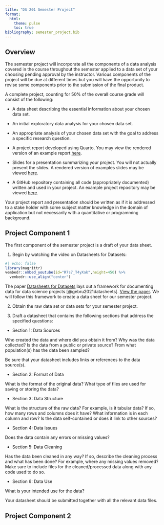 ```yaml
---
title: "DS 201 Semester Project"
format: 
  html:
    theme: pulse
    toc: true
bibliography: semester_project.bib
---
```


## Overview

The semester project will incorporate all the components of a data analysis covered in the course throughout the semester applied to a data set of your choosing pending approval by the instructor. Various components of the project will be due at different times but you will have the opportunity to revise some components prior to the submission of the final product. 

A complete project, counting for 50% of the overall course grade will consist of the following:

- A data sheet describing the essential information about your chosen data set.  

- An initial exploratory data analysis for your chosen data set.  

- An appropriate analysis of your chosen data set with the goal to address a specific research question.  

- A project report developed using Quarto. You may view the rendered version of an example report [here](https://symphonious-crostata-5b1f0b.netlify.app/report/).

- Slides for a presentation summarizing your project. You will not actually present the slides. A rendered version of examples slides may be viewed [here](https://symphonious-crostata-5b1f0b.netlify.app/presentation/).

- A GitHub repository containing all code (appropriately documented) written and used in your project. An example project repository may be viewed [here](https://github.com/jmgraham30/baseball_weather/tree/main).

Your project report and presentation should be written as if it is addressed to a stake holder with some subject matter knowledge in the domain of application but not necessarily with a quantitative or programming background. 


## Project Component 1

The first component of the semester project is a draft of your data sheet. 

1. Begin by watching the video on Datasheets for Datasets:

```r
#| echo: false
library(magrittr)
vembedr::embed_youtube(id="R7s7_T4yXak",height=450) %>%
  vembedr::use_align("center")
```

The paper [Datasheets for Datasets](https://dl.acm.org/doi/pdf/10.1145/3458723) lays out a framework for documenting data for data science projects [@gebru2021datasheets]. [View the paper](https://dl.acm.org/doi/pdf/10.1145/3458723). We will follow this framework to create a data sheet for our semester project.

2. Obtain the raw data set or data sets for your semester project. 

3. Draft a datasheet that contains the following sections that address the specified questions:

- Section 1: Data Sources

Who created the data and where did you obtain it from? Why was the data collected? Is the data from a public or private source? From what population(s) has the data been sampled? 

Be sure that your datasheet includes links or references to the data source(s). 

- Section 2: Format of Data

What is the format of the original data? What type of files are used for saving or storing the data? 

- Section 3: Data Structure

What is the structure of the raw data? For example, is it tabular data? If so, how many rows and columns does it have? What information is in each column and row? Is the data self-contained or does it link to other sources?

- Section 4: Data Issues

Does the data contain any errors or missing values?

- Section 5: Data Cleaning

Has the data been cleaned in any way? If so, describe the cleaning process and what has been done? For example, where any missing values removed? Make sure to include files for the cleaned/processed data along with any code used to do so. 

- Section 6: Data Use

What is your intended use for the data? 


Your datasheet should be submitted together with all the relevant data files. 


## Project Component 2



